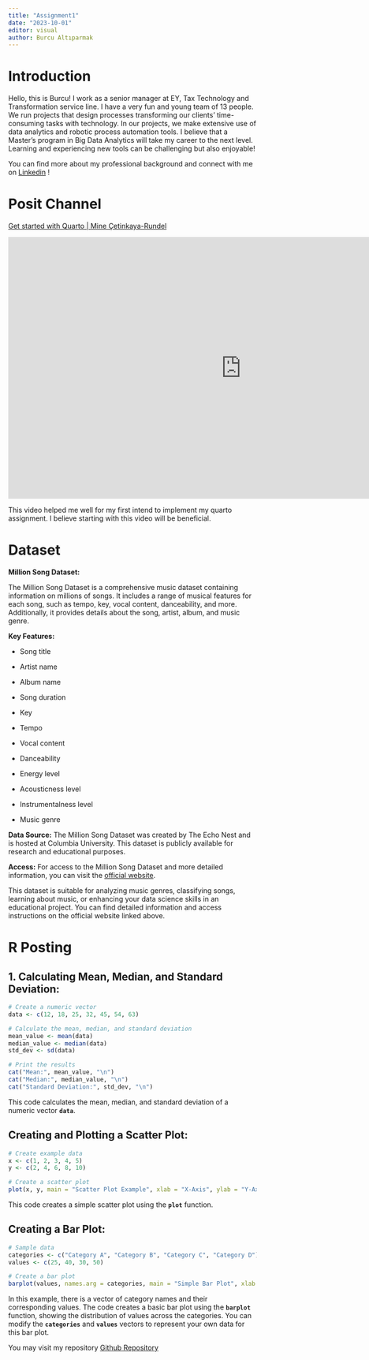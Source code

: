 ```yaml
---
title: "Assignment1"
date: "2023-10-01"
editor: visual
author: Burcu Altıparmak
---
```


# Introduction

Hello, this is Burcu! I work as a senior manager at EY, Tax Technology and Transformation service line. I have a very fun and young team of 13 people. We run projects that design processes transforming our clients' time-consuming tasks with technology. In our projects, we make extensive use of data analytics and robotic process automation tools. I believe that a Master's program in Big Data Analytics will take my career to the next level. Learning and experiencing new tools can be challenging but also enjoyable!

You can find more about my professional background and connect with me on [Linkedin](https://www.linkedin.com/in/burcu6/ "Linkedin") !

# Posit Channel

[Get started with Quarto \| Mine Çetinkaya-Rundel](https://www.youtube.com/watch?v=_f3latmOhew "Get started with Quarto | Mine Çetinkaya-Rundel")

<iframe width="944" height="531" src="https://www.youtube.com/embed/_f3latmOhew" title="Get started with Quarto | Mine Çetinkaya-Rundel" frameborder="0" allow="accelerometer; autoplay; clipboard-write; encrypted-media; gyroscope; picture-in-picture; web-share" allowfullscreen>

</iframe>

This video helped me well for my first intend to implement my quarto assignment. I believe starting with this video will be beneficial.

# Dataset

**Million Song Dataset:**

The Million Song Dataset is a comprehensive music dataset containing information on millions of songs. It includes a range of musical features for each song, such as tempo, key, vocal content, danceability, and more. Additionally, it provides details about the song, artist, album, and music genre.

**Key Features:**

-   Song title

-   Artist name

-   Album name

-   Song duration

-   Key

-   Tempo

-   Vocal content

-   Danceability

-   Energy level

-   Acousticness level

-   Instrumentalness level

-   Music genre

**Data Source:** The Million Song Dataset was created by The Echo Nest and is hosted at Columbia University. This dataset is publicly available for research and educational purposes.

**Access:** For access to the Million Song Dataset and more detailed information, you can visit the [official website](http://millionsongdataset.com/).

This dataset is suitable for analyzing music genres, classifying songs, learning about music, or enhancing your data science skills in an educational project. You can find detailed information and access instructions on the official website linked above.

# R Posting

## **1. Calculating Mean, Median, and Standard Deviation:**

```r
# Create a numeric vector
data <- c(12, 18, 25, 32, 45, 54, 63)

# Calculate the mean, median, and standard deviation
mean_value <- mean(data)
median_value <- median(data)
std_dev <- sd(data)

# Print the results
cat("Mean:", mean_value, "\n")
cat("Median:", median_value, "\n")
cat("Standard Deviation:", std_dev, "\n")

```

This code calculates the mean, median, and standard deviation of a numeric vector **`data`**.

## **Creating and Plotting a Scatter Plot:**

```r
# Create example data
x <- c(1, 2, 3, 4, 5)
y <- c(2, 4, 6, 8, 10)

# Create a scatter plot
plot(x, y, main = "Scatter Plot Example", xlab = "X-Axis", ylab = "Y-Axis", pch = 19, col = "blue")

```

This code creates a simple scatter plot using the **`plot`** function.

## **Creating a Bar Plot:**

```r
# Sample data
categories <- c("Category A", "Category B", "Category C", "Category D")
values <- c(25, 40, 30, 50)

# Create a bar plot
barplot(values, names.arg = categories, main = "Simple Bar Plot", xlab = "Categories", ylab = "Values", col = "purple")

```

In this example, there is a vector of category names and their corresponding values. The code creates a basic bar plot using the **`barplot`** function, showing the distribution of values across the categories. You can modify the **`categories`** and **`values`** vectors to represent your own data for this bar plot.

You may visit my repository [Github Repository](https://github.com/pjournal/mef07-BurcuAltiparmak "Github Repository")
